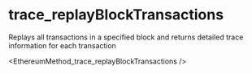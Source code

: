 # trace_replayBlockTransactions

Replays all transactions in a specified block and returns detailed trace information for each transaction


<EthereumMethod_trace_replayBlockTransactions />
